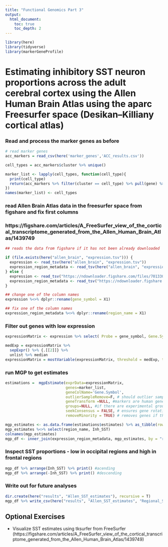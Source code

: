```yaml
---
title: "Functional Genomics Part 3"
output:
  html_document:
    toc: true
    toc_depth: 2
---
```


```r
library(here)
library(tidyverse)
library(markerGeneProfile)
```

# Estimating inhibitory SST neuron proportions across the adult cerebral cortex using the Allen Human Brain Atlas using the aparc Freesurfer space (Desikan–Killiany cortical atlas)

### Read and process the marker genes as before

```r
# read marker genes
acc_markers = read_csv(here('marker_genes','ACC_results.csv'))

cell_types = acc_markers$cluster %>% unique()
```

```r
marker_list <- lapply(cell_types, function(cell_type){
  print(cell_type)
  return(acc_markers %>% filter(cluster == cell_type) %>% pull(gene) %>% unlist())
})
names(marker_list) <- cell_types

```

### read Allen Brain Atlas data in the freesurfer space from figshare and fix first columns
### https://figshare.com/articles/A_FreeSurfer_view_of_the_cortical_transcriptome_generated_from_the_Allen_Human_Brain_Atlas/1439749

```r
## reads the data from figshare if it has not been already downloaded

if (file.exists(here("allen_brain", "expression.tsv"))) {
  expression <- read_tsv(here("allen_brain", "expression.tsv"))
  expression_region_metadata <- read_tsv(here("allen_brain", "expression_metadata.tsv"))
} else {
  expression <- read_tsv("https://ndownloader.figshare.com/files/7013300")
  expression_region_metadata <- read_tsv("https://ndownloader.figshare.com/files/3342527")
}

## change one of the column names
expression %<>% dplyr::rename(gene_symbol = X1)

## fix one of the column names
expression_region_metadata %<>% dplyr::rename(region_name = X1)
```

### Filter out genes with low expression

```r

expressionMatrix <- expression %>% select( Probe = gene_symbol, Gene.Symbol = gene_symbol,everything())

medExp = expressionMatrix %>%
  sepExpr() %>% {.[[2]]} %>%
  unlist %>% median
expressionMatrix = mostVariable(expressionMatrix, threshold = medExp, threshFun=median)

```

### run MGP to get estimates

```r
estimations =  mgpEstimate(exprData=expressionMatrix,
                           genes=marker_list,
                           geneColName='Gene.Symbol',
                           outlierSampleRemove=F, # should outlier samples removed. This is done using boxplot stats.
                           geneTransform =NULL, #markers are human genes
                           groups=NULL, #if there are experimental groups provide them here. if not desired set to NULL
                           seekConsensus = FALSE, # ensures gene rotations are positive in both of the groups
                           removeMinority = TRUE) # removes genes if they are the minority in terms of rotation sign from estimation process
```

```r
mgp_estimates <- as.data.frame(estimations$estimates) %>% as_tibble(rownames = "region_name")
mgp_estimates %<>% select(region_name, Inh_SST)
colnames(mgp_estimates)
mgp_df <- inner_join(expression_region_metadata, mgp_estimates, by = "region_name")

```

### Inspect SST proportions - low in occipital regions and high in frontal regions
```r
mgp_df %>% arrange(Inh_SST) %>% print() #acending
mgp_df %>% arrange(-Inh_SST) %>% print() #descending
```

### Write out for future analyses

```r
dir.create(here("results", "Allen_SST_estimates"), recursive = T)
mgp_df %>% write_csv(here("results", "Allen_SST_estimates", "Regional_SST_estimates.csv"))
```

## Optional Exercises

* Visualize SST estimates using tksurfer from FreeSurfer (https://figshare.com/articles/A_FreeSurfer_view_of_the_cortical_transcriptome_generated_from_the_Allen_Human_Brain_Atlas/1439749)
